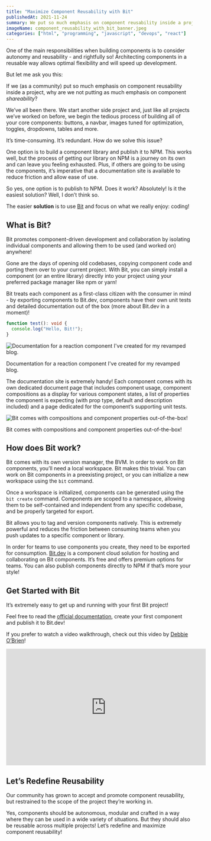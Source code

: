 ```yaml
---
title: "Maximize Component Reusability with Bit"
publishedAt: 2021-11-24
summary: We put so much emphasis on component reusability inside a project, why are we not putting as much emphasis on component shareability?
imageName: component_reusability_with_bit_banner.jpeg
categories: ["html", "programming", "javascript", "devops", "react"]
---
```


One of the main responsibilities when building components is to consider autonomy and reusability - and rightfully so! Architecting components in a reusable way allows optimal flexibility and will speed up development.

But let me ask you this:

If we (as a community) put so much emphasis on component reusability inside a project, why are we not putting as much emphasis on component _shareability_?

We’ve all been there. We start another side project and, just like all projects we’ve worked on before, we begin the tedious process of building all of your core components: buttons, a navbar, images tuned for optimization, toggles, dropdowns, tables and more.

It’s time-consuming. It’s redundant. How do we solve this issue?

One option is to build a component library and publish it to NPM. This works well, but the process of getting our library on NPM is a journey on its own and can leave you feeling exhausted. Plus, if others are going to be using the components, it’s imperative that a documentation site is available to reduce friction and allow ease of use.

So yes, one option is to publish to NPM. Does it work? Absolutely! Is it the easiest solution? Well, I don’t think so.

The easier **solution** is to use [Bit](https://bit.dev) and focus on what we really enjoy: coding!

## What is Bit?

Bit promotes component-driven development and collaboration by isolating individual components and allowing them to be used (and worked on) anywhere!

Gone are the days of opening old codebases, copying component code and porting them over to your current project. With Bit, you can simply install a component (or an entire library) directly into your project using your preferred package manager like npm or yarn!

Bit treats each component as a first-class citizen with the consumer in mind - by exporting components to Bit.dev, components have their own unit tests and detailed documentation out of the box (more about Bit.dev in a moment)!

```typescript
function test(): void {
  console.log("Hello, Bit!");
}
```

![Documentation for a reaction component I've created for my revamped blog.](https://res.cloudinary.com/braydoncoyer/image/upload/v1637708329/bit_documentation.png)

Documentation for a reaction component I've created for my revamped blog.

The documentation site is extremely handy! Each component comes with its own dedicated document page that includes component usage, component compositions as a display for various component states, a list of properties the component is expecting (with prop type, default and description included) and a page dedicated for the component’s supporting unit tests.

![Bit comes with compositions and component properties out-of-the-box!](https://res.cloudinary.com/braydoncoyer/image/upload/v1637708329/bit_documentation_properties.png)

Bit comes with compositions and component properties out-of-the-box!

## How does Bit work?

Bit comes with its own version manager, the BVM.
In order to work on Bit components, you’ll need a local workspace. Bit makes this trivial. You can work on Bit components in a preexisting project, or you can initialize a new workspace using the `bit` command.

Once a workspace is initialized, components can be generated using the `bit create` command. Components are scoped to a namespace, allowing them to be self-contained and independent from any specific codebase, and be properly targeted for export.

Bit allows you to tag and version components natively. This is extremely powerful and reduces the friction between consuming teams when you push updates to a specific component or library.

In order for teams to use components you create, they need to be exported for consumption. [Bit.dev](https://harmony-docs.bit.dev/bit-dot-dev/bit-dev) is a component cloud solution for hosting and collaborating on Bit components. It’s free and offers premium options for teams. You can also publish components directly to NPM if that’s more your style!

## Get Started with Bit

It’s extremely easy to get up and running with your first Bit project!

Feel free to read the [official documentation](https://harmony-docs.bit.dev/getting-started/installing-bit), create your first component and publish it to Bit.dev!

If you prefer to watch a video walkthrough, check out this video by [Debbie O’Brien](https://debbie.codes)!

<iframe
  width="540"
  height="315"
  src="https://www.youtube.com/embed/7afMBwj5fR4"
  frameBorder="0"
  allow="accelerometer; autoplay; clipboard-write; encrypted-media; gyroscope; picture-in-picture"
  allowFullScreen={true}
></iframe>

## Let’s Redefine Reusability

Our community has grown to accept and promote component reusability, but restrained to the scope of the project they’re working in.

Yes, components should be autonomous, modular and crafted in a way where they can be used in a wide variety of situations. But they should also be reusable across multiple projects! Let’s redefine and maximize component reusability!

